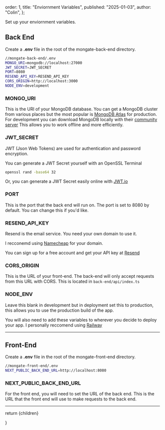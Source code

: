   order: 1,
  title: "Enviornment Variables",
  published: "2025-01-03",
  author: "Colin",
};

 
Set up your enviornment variables.

## Back End

Create a **.env** file in the root of the mongate-back-end directory.

```bash
//mongate-back-end/.env
MONGO_URI=mongodb://localhost:27000
JWT_SECRET=JWT_SECRET
PORT=8080
RESEND_API_KEY=RESEND_API_KEY
CORS_ORIGIN=http://localhost:3000
NODE_ENV=development
```

### MONGO_URI

This is the URI of your MongoDB database.
You can get a MongoDB cluster from various places but the most popular is [MongoDB Atlas](https://www.mongodb.com/cloud/atlas) for production. For development you can download MongoDB locally with their [community server](https://www.mongodb.com/try/download/community) This allows you to work offline and more efficiently.

### JWT_SECRET

JWT (Json Web Tokens) are used for authentication and password encryption.

You can generate a JWT Secret yourself with an OpenSSL Terminal

```bash
openssl rand -base64 32
```

Or, you can generate a JWT Secret easily online with [JWT.io](https://jwt.io/)

### PORT

This is the port that the back end will run on.
The port is set to 8080 by default. You can change this if you'd like.

### RESEND_API_KEY

Resend is the email service. You need your own domain to use it.

I recconemd using [Namecheap](https://www.namecheap.com/) for your domain.

You can sign up for a free account and get your API key at [Resend](https://resend.com/)

### CORS_ORIGIN

This is the URL of your front-end. The back-end will only accept requests from this URL with CORS. This is located in `back-end/api/index.ts`

### NODE_ENV

Leave this blank in development but in deployment set this to production, this allows you to use the production build of the app.

You will also need to add these variables to wherever you decide to deploy your app.
I personally reccomend using [Railway](https://railway.app/)

---

## Front-End

Create a **.env** file in the root of the mongate-front-end directory.

```bash
//mongate-front-end/.env
NEXT_PUBLIC_BACK_END_URL=http://localhost:8080
```

### NEXT_PUBLIC_BACK_END_URL

For the front end, you will need to set the URL of the back end. This is the URL that the front end will use to make requests to the back end.

---

  return <MdxLayout>{children}</MdxLayout>

}
